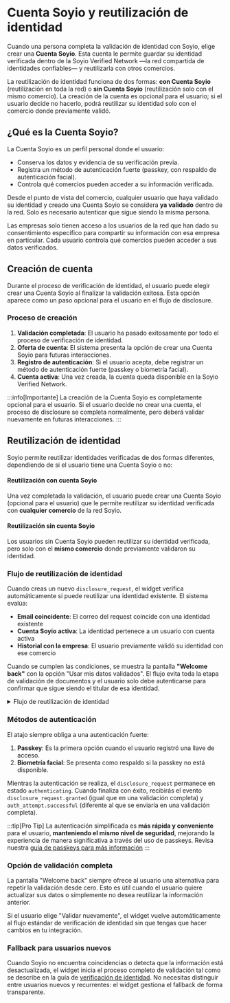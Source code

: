 
# Cuenta Soyio y reutilización de identidad

Cuando una persona completa la validación de identidad con Soyio, elige crear una **Cuenta Soyio**. Esta cuenta le permite guardar su identidad verificada dentro de la Soyio Verified Network —la red compartida de identidades confiables— y reutilizarla con otros comercios.

La reutilización de identidad funciona de dos formas: **con Cuenta Soyio** (reutilización en toda la red) o **sin Cuenta Soyio** (reutilización solo con el mismo comercio). La creación de la cuenta es opcional para el usuario; si el usuario decide no hacerlo, podrá reutilizar su identidad solo con el comercio donde previamente validó.

## ¿Qué es la Cuenta Soyio?

La Cuenta Soyio es un perfil personal donde el usuario:

- Conserva los datos y evidencia de su verificación previa.
- Registra un método de autenticación fuerte (passkey, con respaldo de autenticación facial).
- Controla qué comercios pueden acceder a su información verificada.

Desde el punto de vista del comercio, cualquier usuario que haya validado su identidad y creado una Cuenta Soyio se considera **ya validado** dentro de la red. Solo es necesario autenticar que sigue siendo la misma persona.

Las empresas solo tienen acceso a los usuarios de la red que han dado su consentimiento específico para compartir su información con esa empresa en particular. Cada usuario controla qué comercios pueden acceder a sus datos verificados.

## Creación de cuenta

Durante el proceso de verificación de identidad, el usuario puede elegir crear una Cuenta Soyio al finalizar la validación exitosa. Esta opción aparece como un paso opcional para el usuario en el flujo de disclosure.

### Proceso de creación

1. **Validación completada**: El usuario ha pasado exitosamente por todo el proceso de verificación de identidad.
2. **Oferta de cuenta**: El sistema presenta la opción de crear una Cuenta Soyio para futuras interacciones.
3. **Registro de autenticación**: Si el usuario acepta, debe registrar un método de autenticación fuerte (passkey o biometría facial).
4. **Cuenta activa**: Una vez creada, la cuenta queda disponible en la Soyio Verified Network.

:::info[Importante]
La creación de la Cuenta Soyio es completamente opcional para el usuario. Si el usuario decide no crear una cuenta, el proceso de disclosure se completa normalmente, pero deberá validar nuevamente en futuras interacciones.
:::

## Reutilización de identidad

Soyio permite reutilizar identidades verificadas de dos formas diferentes, dependiendo de si el usuario tiene una Cuenta Soyio o no:

#### Reutilización con cuenta Soyio
Una vez completada la validación, el usuario puede crear una Cuenta Soyio (opcional para el usuario) que le permite reutilizar su identidad verificada con **cualquier comercio** de la red Soyio.

#### Reutilización sin cuenta Soyio
Los usuarios sin Cuenta Soyio pueden reutilizar su identidad verificada, pero solo con el **mismo comercio** donde previamente validaron su identidad.

### Flujo de reutilización de identidad

Cuando creas un nuevo `disclosure_request`, el widget verifica automáticamente si puede reutilizar una identidad existente. El sistema evalúa:

- **Email coincidente**: El correo del request coincide con una identidad existente
- **Cuenta Soyio activa**: La identidad pertenece a un usuario con cuenta activa
- **Historial con la empresa**: El usuario previamente validó su identidad con ese comercio

Cuando se cumplen las condiciones, se muestra la pantalla **"Welcome back"** con la opción "Usar mis datos validados". El flujo evita toda la etapa de validación de documentos y el usuario solo debe autenticarse para confirmar que sigue siendo el titular de esa identidad.

<details>
  <summary>Flujo de reutilización de identidad</summary>
  <Mermaid value={`
  graph TD
      A[Nuevo disclosure_request] --> B{Correo coincide con identidad previamente verificada}
      B -- No --> G[Iniciar flujo completo de validación]
      B -- Sí --> C{Cuenta Soyio activa}
      C -- Sí --> E[Muestra pantalla Welcome back]
      C -- No --> D{Historial con la empresa}
      D -- Sí --> E
      D -- No --> G
      E --> F{Usuario elige reutilizar datos}
      F -- Sí --> H[Desencadena autenticación fuerte<br/>passkey o biometría]
      H --> I[Eventos auth_attempt.successful<br/>y disclosure_request.granted]
      F -- No --> G
  `} style={{maxHeight: '500px'}} />
</details>


### Métodos de autenticación

El atajo siempre obliga a una autenticación fuerte:

1. **Passkey**: Es la primera opción cuando el usuario registró una llave de acceso.
2. **Biometría facial**: Se presenta como respaldo si la passkey no está disponible.

Mientras la autenticación se realiza, el `disclosure_request` permanece en estado `authenticating`. Cuando finaliza con éxito, recibirás el evento `disclosure_request.granted` (igual que en una validación completa) y `auth_attempt.successful` (diferente al que se enviaría en una validación completa).

:::tip[Pro Tip]
La autenticación simplificada es **más rápida y conveniente** para el usuario, **manteniendo el mismo nivel de seguridad**, mejorando la experiencia de manera significativa a través del uso de passkeys. Revisa nuestra [guía de passkeys para más información](../../user-guide/passkeys)
:::

### Opción de validación completa

La pantalla "Welcome back" siempre ofrece al usuario una alternativa para repetir la validación desde cero. Esto es útil cuando el usuario quiere actualizar sus datos o simplemente no desea reutilizar la información anterior.

Si el usuario elige "Validar nuevamente", el widget vuelve automáticamente al flujo estándar de verificación de identidad sin que tengas que hacer cambios en tu integración.

### Fallback para usuarios nuevos

Cuando Soyio no encuentra coincidencias o detecta que la información está desactualizada, el widget inicia el proceso completo de validación tal como se describe en la guía de [verificación de identidad](./validate-identity.mdx). No necesitas distinguir entre usuarios nuevos y recurrentes: el widget gestiona el fallback de forma transparente.
